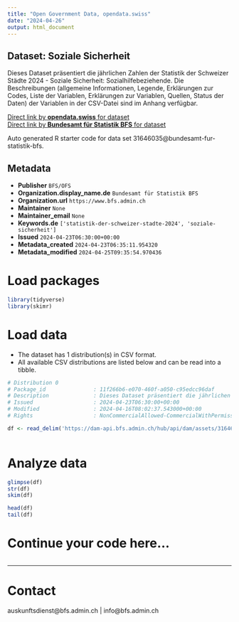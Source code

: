 ```yaml
---
title: "Open Government Data, opendata.swiss"
date: "2024-04-26"
output: html_document
---
```


## Dataset: Soziale Sicherheit

Dieses Dataset präsentiert die jährlichen Zahlen der Statistik der Schweizer Städte 2024 - Soziale Sicherheit: Sozialhilfebeziehende. Die Beschreibungen (allgemeine Informationen, Legende, Erklärungen zur Codes, Liste der Variablen, Erklärungen zur Variablen, Quellen, Status der Daten) der Variablen in der CSV-Datei sind im Anhang verfügbar.

[Direct link by **opendata.swiss** for dataset](https://opendata.swiss/de/dataset/soziale-sicherheit1)<br>
[Direct link by **Bundesamt für Statistik BFS** for dataset](https://www.bfs.admin.ch/asset/de/ts-b-ssv-08-2024)

Auto generated R starter code for data set 31646035@bundesamt-fur-statistik-bfs.

## Metadata

- **Publisher** `BFS/OFS`
- **Organization.display_name.de** `Bundesamt für Statistik BFS`
- **Organization.url** `https://www.bfs.admin.ch`
- **Maintainer** `None`
- **Maintainer_email** `None`
- **Keywords.de** `['statistik-der-schweizer-stadte-2024', 'soziale-sicherheit']`
- **Issued** `2024-04-23T06:30:00+00:00`
- **Metadata_created** `2024-04-23T06:35:11.954320`
- **Metadata_modified** `2024-04-25T09:35:54.970436`


# Load packages

```r

library(tidyverse)
library(skimr)

```

# Load data

-   The dataset has 1 distribution(s) in CSV format.
-   All available CSV distributions are listed below and can be read into a tibble.

```r

# Distribution 0
# Package_id               : 11f266b6-e070-460f-a050-c95edcc96daf
# Description              : Dieses Dataset präsentiert die jährlichen Zahlen der Statistik der Schweizer Städte 2024 - Soziale Sicherheit: Sozialhilfebeziehende. Die Beschreibungen (allgemeine Informationen, Legende, Erklärungen zur Codes, Liste der Variablen, Erklärungen zur Variablen, Quellen, Status der Daten) der Variablen in der CSV-Datei sind im Anhang verfügbar.
# Issued                   : 2024-04-23T06:30:00+00:00
# Modified                 : 2024-04-16T08:02:37.543000+00:00
# Rights                   : NonCommercialAllowed-CommercialWithPermission-ReferenceRequired

df <- read_delim('https://dam-api.bfs.admin.ch/hub/api/dam/assets/31646037/master')



```

# Analyze data

```r

glimpse(df)
str(df)
skim(df)

head(df)
tail(df)

```

# Continue your code here...

```r

```

------------------------------------------------------------------------

# Contact

auskunftsdienst@bfs.admin.ch | info@bfs.admin.ch
